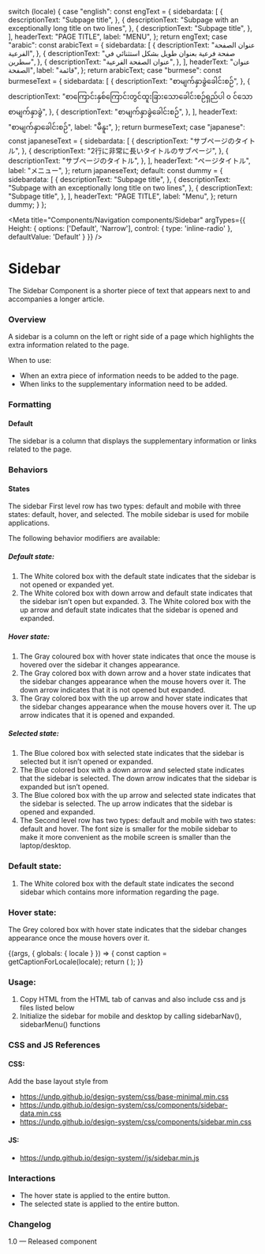 
  switch (locale) {
    case "english":
      const engText = {
        sidebardata: [
          {
            descriptionText: "Subpage title",
          },
          {
            descriptionText:
              "Subpage with an exceptionally long title on two lines",
          },
          {
            descriptionText: "Subpage title",
          },
        ],
        headerText: "PAGE TITLE",
        label: "MENU",
      };
      return engText;
    case "arabic":
      const arabicText = {
        sidebardata: [
          {
            descriptionText: "عنوان الصفحة الفرعية",
          },
          {
            descriptionText: "صفحة فرعية بعنوان طويل بشكل استثنائي في سطرين",
          },
          {
            descriptionText: "عنوان الصفحة الفرعية",
          },
        ],
        headerText: "عنوان الصفحة",
        label: "قائمة",
      };
      return arabicText;
    case "burmese":
      const burmeseText = {
        sidebardata: [
          {
            descriptionText: "စာမျက်နှာခွဲခေါင်းစဉ်",
          },
          {
            descriptionText:
              "စာကြောင်းနှစ်ကြောင်းတွင်ထူးခြားသောခေါင်းစဉ်ရှည်ပါ ၀ င်သောစာမျက်နှာခွဲ",
          },
          {
            descriptionText: "စာမျက်နှာခွဲခေါင်းစဉ်",
          },
        ],
        headerText: "စာမျက်နှာခေါင်းစဉ်",
        label: "မီနူး",
      };
      return burmeseText;
    case "japanese":
      const japaneseText = {
        sidebardata: [
          {
            descriptionText: "サブページのタイトル",
          },
          {
            descriptionText: "2行に非常に長いタイトルのサブページ",
          },
          {
            descriptionText: "サブページのタイトル",
          },
        ],
        headerText: "ページタイトル",
        label: "メニュー",
      };
      return japaneseText;
    default:
      const dummy = {
        sidebardata: [
          {
            descriptionText: "Subpage title",
          },
          {
            descriptionText:
              "Subpage with an exceptionally long title on two lines",
          },
          {
            descriptionText: "Subpage title",
          },
        ],
        headerText: "PAGE TITLE",
        label: "Menu",
      };
      return dummy;
  }
};

<Meta title="Components/Navigation components/Sidebar"
  argTypes={{
    Height: {
      options: ['Default', 'Narrow'],
      control: { type: 'inline-radio' },
      defaultValue: 'Default'
    }
  }}
/>

# Sidebar
The Sidebar Component is a shorter piece of text that appears next to and accompanies a longer article.

### Overview
A sidebar is a column on the left or right side of a page which highlights the extra information related to the page.

When to use:
- When an extra piece of information needs to be added to the page.
- When links to the supplementary information need to be added.

### Formatting
#### Default
The sidebar is a column that displays the supplementary information or links related to the page.

### Behaviors
#### States
The sidebar First level row has two types: default and mobile with three states: default, hover, and selected. The mobile sidebar is used for mobile applications.


The following behavior modifiers are available:

##### Default state:

  1. The White colored box with the default state indicates that the sidebar is not opened or expanded yet.
  2. The White colored box with down arrow and default state indicates that the sidebar isn’t open but expanded.
	3. The White colored box with the up arrow and default state indicates that the sidebar is opened and expanded.

##### Hover state:

1. The Gray coloured box with hover state indicates that once the mouse is hovered over the sidebar it changes appearance.
2. The Gray colored box with down arrow and a hover state indicates that the sidebar changes appearance when the mouse hovers over it. The down arrow indicates that it is not opened but expanded.
3. The Gray colored box with the up arrow and hover state indicates that the sidebar changes appearance when the mouse hovers over it. The up arrow indicates that it is opened and expanded.

##### Selected state:

1. The Blue colored box with selected state indicates that the sidebar is selected but it isn’t opened or expanded.
2. The Blue colored box with a down arrow and selected state indicates that the sidebar is selected. The down arrow indicates that the sidebar is expanded but isn’t opened.
3. The Blue colored box with the up arrow and selected state indicates that the sidebar is selected. The up arrow indicates that the sidebar is opened and expanded.
4. The Second level row has two types: default and mobile with two states: default and hover. The font size is smaller for the mobile sidebar to make it more convenient as the mobile screen is smaller than the laptop/desktop.

### Default state:
1. The White colored box with the default state indicates the second sidebar which contains more information regarding the page.


### Hover state:
The Grey colored box with hover state indicates that the sidebar changes appearance once the mouse hovers over it.


<Canvas>
<Story name="Sidebar"
  parameters={{
    chromatic: { viewports: process.env.CHROMATIC_VIEWPORTS },
  }}
>
  {(args, { globals: { locale } }) => {
    const caption = getCaptionForLocale(locale);
    return (
      <Sidebar
        data={caption.sidebardata}
        headerText={caption.headerText}
        label={caption.label}
        size="medium-4"
        active={"default"}
        {...args}
      ></Sidebar>
    );
  }}
</Story>
</Canvas>

### Usage:
1. Copy HTML from the HTML tab of canvas and also include css and js files listed below
2. Initialize the sidebar for mobile and desktop by calling sidebarNav(), sidebarMenu() functions

### CSS and JS References
#### CSS:
Add the base layout style from

- https://undp.github.io/design-system/css/base-minimal.min.css
- https://undp.github.io/design-system/css/components/sidebar-data.min.css
- https://undp.github.io/design-system/css/components/sidebar.min.css

#### JS:
- https://undp.github.io/design-system//js/sidebar.min.js

### Interactions
- The hover state is applied to the entire button.
- The selected state is applied to the entire button.


### Changelog
1.0 — Released component
